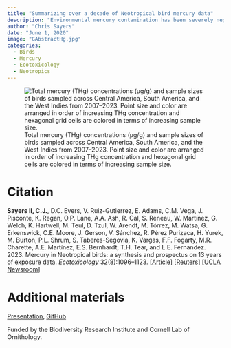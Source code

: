 ```yaml
---
title: "Summarizing over a decade of Neotropical bird mercury data"
description: "Environmental mercury contamination has been severely neglected in the Neotropics, despite rapidly growing emissions from gold mining. To improve our understanding of mercury exposure to terrestrial biodiversity, we established exposure baselines for over 300 bird species across Central America, South America, and the West Indies, and quantified Hg prevalence and variation across taxonomic groups and functional traits."
author: "Chris Sayers"
date: "June 1, 2020"
image: "GAbstractHg.jpg"
categories:
  - Birds
  - Mercury
  - Ecotoxicology
  - Neotropics
---
```


![Total mercury (THg) concentrations (µg/g) and sample sizes of birds sampled across Central America, South America, and the West Indies from 2007–2023. Point size and color are arranged in order of increasing THg concentration and hexagonal grid cells are colored in terms of increasing sample size.](GAbstract_Satellite_Circle_AllTissue.jpg)

# Citation

**Sayers II, C.J.**, D.C. Evers, V. Ruiz-Gutierrez, E. Adams, C.M. Vega, J. Pisconte, K. Regan, O.P. Lane, A.A. Ash, R. Cal, S. Reneau, W. Martínez, G. Welch, K. Hartwell, M. Teul, D. Tzul, W. Arendt, M. Tórrez, M. Watsa, G. Erkenswick, C.E. Moore, J. Gerson, V. Sánchez, R. Pérez Purizaca, H. Yurek, M. Burton, P.L. Shrum, S. Taberes-Segovia, K. Vargas, F.F. Fogarty, M.R. Charette, A.E. Martínez, E.S. Bernhardt, T.H. Tear, and L.E. Fernandez. 2023. Mercury in Neotropical birds: a synthesis and prospectus on 13 years of exposure data. *Ecotoxicology* 32(8):1096–1123. \[[Article](https://link.springer.com/article/10.1007/s10646-023-02706-y)\] \[[Reuters](https://www.reuters.com/business/environment/gold-mining-spreads-mercury-tropical-birds-study-says-2023-11-01/)\] \[[UCLA Newsroom](https://newsroom.ucla.edu/releases/what-is-behind-the-toxic-levels-of-mercury-in-tropical-birds)\]

# Additional materials

[Presentation](https://drive.google.com/file/d/1RY62k8pnyxc1OfmNtrhVmh-3QL67iV64/view?usp=sharing), [GitHub](https://github.com/csayers2/Neotropical-Bird-Hg-Review)

Funded by the Biodiversity Research Institute and Cornell Lab of Ornithology.
